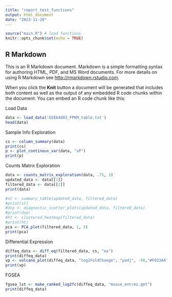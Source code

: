 ```yaml
---
title: "report_test_functions"
output: html_document
date: "2023-11-20"
---
```


```r
source("main.R") # load functions
knitr::opts_chunk$set(echo = TRUE)
```

## R Markdown

This is an R Markdown document. Markdown is a simple formatting syntax for authoring HTML, PDF, and MS Word documents. For more details on using R Markdown see <http://rmarkdown.rstudio.com>.

When you click the **Knit** button a document will be generated that includes both content as well as the output of any embedded R code chunks within the document. You can embed an R code chunk like this:

Load Data
```r
data <- load_data('GSE64403_FPKM_table.txt')
head(data)
```
Sample Info Exploration
```r
cs <- column_summary(data)
print(cs)
p <- plot_continous_var(data, "vP")
print(p)
```

Counts Matrix Exploration
```r
data <- counts_matrix_exploration(data, .75, 3)
updated_data <- data[[1]]
filtered_data <- data[[2]] 
print(data)
```


```r
#st <- summary_table(updated_data, filtered_data)
#print(st)
#dsp <- diagnostic_scatter_plots(updated_data, filtered_data)
#print(dsp)
#ht <- clustered_heatmap(filtered_data)
#print(ht)
pca <- PCA_plot(filtered_data, 1, 3)
print(pca)

```
Differential Expression
```r
diffeq_data <- diff_eq(filtered_data, cs, "ex")
print(diffeq_data)
vp <- volcano_plot(diffeq_data, "log2FoldChange", "padj", -50,"#F033A4", "#F7D513")
print(vp)
```

FGSEA
```r
fgsea_lst <- make_ranked_log2fc(diffeq_data, "mouse_entrez.gmt")
print(diffeq_data)

```